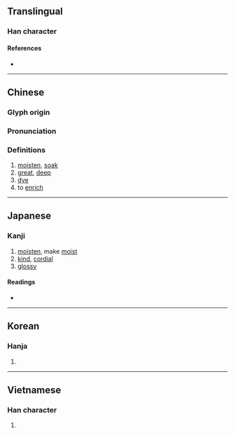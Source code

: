 {{character info/new}}
==Translingual==

===Han character===
{{Han char|rn=85|rad=水|as=09|sn=12|four=37114|canj=ESMG,XXESM|ids=⿰氵屋}}

====References====
* {{Han ref|kx=0634.060|dkj=17770|dj=1041.030|hdz=31689.060|uh=6E25|ud=28197|bh=B4EC|bd=46316}}

----

==Chinese==
{{zh-forms}}

===Glyph origin===
{{Han etym}}

===Pronunciation===
{{zh-pron
|m=wò
|c=ak1
|mn=ak
|mc=y
|oc=y
|ma=
|cat=n,a,v
}}

===Definitions===
{{zh-hanzi}}

# [[moisten]], [[soak]]
# [[great]], [[deep]]
# [[dye]]
# to [[enrich]]

----

==Japanese==

===Kanji===
{{ja-kanji|grade=|rs=水09}}

# [[moisten]], make [[moist]]
# [[kind]], [[cordial]]
# [[glossy]]

====Readings====
* {{ja-readings|on=あく|kun=あつ-い}}

----

==Korean==

===Hanja===
{{ko-hanja|hangeul=악|eumhun=|rv=ak|mr=ak|y=ak}}

# {{defn|lang=ko|sort=水09}}

----

==Vietnamese==

===Han character===
{{vi-readings|rs=水09|hanviet=ốc}}

# {{defn|lang=vi|sort=水09}}